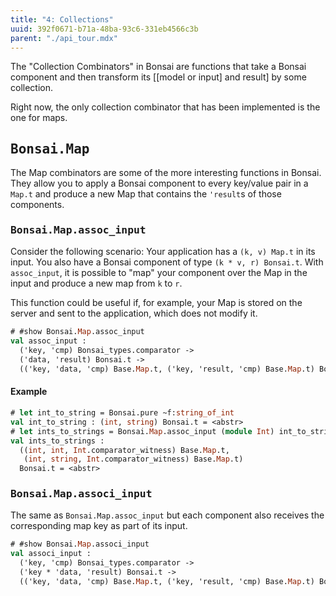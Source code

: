 ```yaml
---
title: "4: Collections"
uuid: 392f0671-b71a-48ba-93c6-331eb4566c3b
parent: "./api_tour.mdx"
---
```



<!--
```ocaml
# open! Bonsai_mdx
# open! Core_kernel
```
-->

The "Collection Combinators" in Bonsai are functions that take a Bonsai
component and then transform its [[model or input] and result] by some collection.

Right now, the only collection combinator that has been implemented is the one
for maps.

## <tt> Bonsai.Map </tt>

The Map combinators are some of the more interesting functions in Bonsai.  They
allow you to apply a Bonsai component to every key/value pair in a `Map.t` and
produce a new Map that contains the `'result`s of those components.

### <tt> Bonsai.Map.assoc\_input </tt>

Consider the following scenario: Your application has a `(k, v) Map.t` in
its input.  You also have a Bonsai component of type `(k * v, r) Bonsai.t`.
With `assoc_input`, it is possible to "map" your component over the Map in
the input and produce a new map from `k` to `r`.

This function could be useful if, for example, your Map is stored on
the server and sent to the application, which does not modify it.

```ocaml
# #show Bonsai.Map.assoc_input
val assoc_input :
  ('key, 'cmp) Bonsai_types.comparator ->
  ('data, 'result) Bonsai.t ->
  (('key, 'data, 'cmp) Base.Map.t, ('key, 'result, 'cmp) Base.Map.t) Bonsai.t
```

#### Example

```ocaml
# let int_to_string = Bonsai.pure ~f:string_of_int
val int_to_string : (int, string) Bonsai.t = <abstr>
# let ints_to_strings = Bonsai.Map.assoc_input (module Int) int_to_string
val ints_to_strings :
  ((int, int, Int.comparator_witness) Base.Map.t,
   (int, string, Int.comparator_witness) Base.Map.t)
  Bonsai.t = <abstr>
```

### <tt> Bonsai.Map.associ\_input </tt>

The same as `Bonsai.Map.assoc_input` but each component also receives
the corresponding map key as part of its input.

```ocaml
# #show Bonsai.Map.associ_input
val associ_input :
  ('key, 'cmp) Bonsai_types.comparator ->
  ('key * 'data, 'result) Bonsai.t ->
  (('key, 'data, 'cmp) Base.Map.t, ('key, 'result, 'cmp) Base.Map.t) Bonsai.t
```
